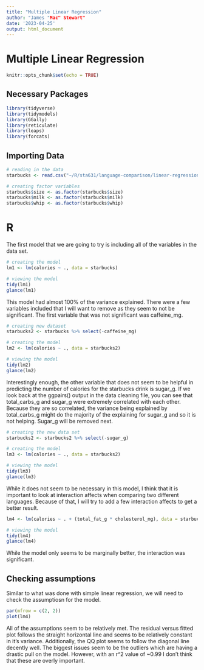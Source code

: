 ```yaml
---
title: "Multiple Linear Regression"
author: "James "Mac" Stewart"
date: '2023-04-25'
output: html_document
---
```


# Multiple Linear Regression

```r
knitr::opts_chunk$set(echo = TRUE)
```

## Necessary Packages

```R
library(tidyverse)
library(tidymodels)
library(GGally)
library(reticulate)
library(leaps)
library(forcats)
```

## Importing Data

```R
# reading in the data
starbucks <- read.csv("~/R/sta631/language-comparison/linear-regression/Data/starbucks.csv")

# creating factor variables
starbucks$size <- as.factor(starbucks$size)
starbucks$milk <- as.factor(starbucks$milk)
starbucks$whip <- as.factor(starbucks$whip)
```

# R

The first model that we are going to try is including all of the variables in the data set.

```R
# creating the model
lm1 <- lm(calories ~ ., data = starbucks)

# viewing the model
tidy(lm1)
glance(lm1)
```

This model had almost 100% of the variance explained. There were a few variables included that I will want to remove as they seem to not be significant. The first variable that was not significant was caffeine_mg.

```R
# creating new dataset
starbucks2 <- starbucks %>% select(-caffeine_mg)

# creating the model
lm2 <- lm(calories ~ ., data = starbucks2)

# viewing the model
tidy(lm2)
glance(lm2)
```

Interestingly enough, the other variable that does not seem to be helpful in predicting the number of calories for the starbucks drink is sugar_g. If we look back at the ggpairs() output in the data cleaning file, you can see that total_carbs_g and sugar_g were extremely correlated with each other. Because they are so correlated, the variance being explained by total_carbs_g might do the majority of the explaining for sugar_g and so it is not helping. Sugar_g will be removed next.

```R
# creating the new data set
starbucks2 <- starbucks2 %>% select(-sugar_g)

# creating the model
lm3 <- lm(calories ~ ., data = starbucks2)

# viewing the model
tidy(lm3)
glance(lm3)
```

While it does not seem to be necessary in this model, I think that it is important to look at interaction affects when comparing two different languages. Because of that, I will try to add a few interaction affects to get a better result.

```R
lm4 <- lm(calories ~ . + (total_fat_g * cholesterol_mg), data = starbucks2)

# viewing the model
tidy(lm4)
glance(lm4)
```

While the model only seems to be marginally better, the interaction was significant.

## Checking assumptions

Similar to what was done with simple linear regression, we will need to check the assumptiosn for the model.

```R
par(mfrow = c(2, 2))
plot(lm4)
```

All of the assumptions seem to be relatively met. The residual versus fitted plot follows the straight horizontal line and seems to be relatively constant in it's variance. Additionally, the QQ plot seems to follow the diagonal line decently well. The biggest issues seem to be the outliers which are having a drastic pull on the model. However, with an r^2 value of ~0.99 I don't think that these are overly important.

